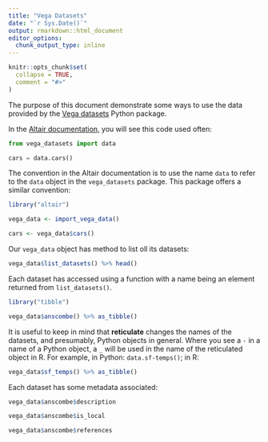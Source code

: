 ```yaml
---
title: "Vega Datasets"
date: "`r Sys.Date()`"
output: rmarkdown::html_document
editor_options:
  chunk_output_type: inline
---
```


```r
knitr::opts_chunk$set(
  collapse = TRUE,
  comment = "#>"
)
```

The purpose of this document demonstrate some ways to use the data provided by the [Vega datasets](https://github.com/altair-viz/vega_datasets) Python package.

In the [Altair documentation](https://altair-viz.github.io/getting_started/installation.html), you will see this code used often:

```python
from vega_datasets import data

cars = data.cars()
```

The convention in the Altair documentation is to use the name `data` to refer to the `data` object in the `vega_datasets` package. This package offers a similar convention:

```r
library("altair")

vega_data <- import_vega_data()

cars <- vega_data$cars()
```

Our `vega_data` object has method to list oll its datasets:

```r
vega_data$list_datasets() %>% head()
```

Each dataset has accessed using a function with a name being an element returned from `list_datasets()`. 

```r
library("tibble")

vega_data$anscombe() %>% as_tibble()
```

It is useful to keep in mind that **reticulate** changes the names of the datasets, and presumably, Python objects in general. Where you see a `-` in a name of a Python object, a `_` will be used in the name of the reticulated object in R. For example, in Python: `data.sf-temps()`; in R:

```r
vega_data$sf_temps() %>% as_tibble()
```

Each dataset has some metadata associated:

```r
vega_data$anscombe$description
```

```r
vega_data$anscombe$is_local
```

```r
vega_data$anscombe$references
```
